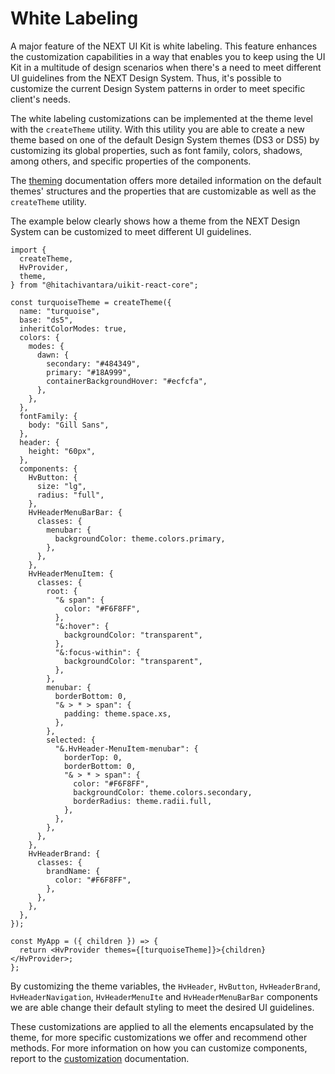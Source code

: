 
<Meta title="Guides/Theming/White Labeling" />

# White Labeling

A major feature of the NEXT UI Kit is white labeling. This feature enhances the customization capabilities in a way that enables you to keep
using the UI Kit in a multitude of design scenarios when there's a need to meet different UI guidelines from the NEXT Design System. Thus, it's possible to
customize the current Design System patterns in order to meet specific client's needs.

The white labeling customizations can be implemented at the theme level with the `createTheme` utility. With this utility you are able to create a new theme based on
one of the default Design System themes (DS3 or DS5) by customizing its global properties, such as font family, colors, shadows, among others, and specific properties
of the components.

The [theming](./?path=/docs/guides-theming--docs#theming) documentation offers more detailed information on the default themes' structures and
the properties that are customizable as well as the `createTheme` utility.

The example below clearly shows how a theme from the NEXT Design System can be customized to meet different UI guidelines.

```tsx
import {
  createTheme,
  HvProvider,
  theme,
} from "@hitachivantara/uikit-react-core";

const turquoiseTheme = createTheme({
  name: "turquoise",
  base: "ds5",
  inheritColorModes: true,
  colors: {
    modes: {
      dawn: {
        secondary: "#484349",
        primary: "#18A999",
        containerBackgroundHover: "#ecfcfa",
      },
    },
  },
  fontFamily: {
    body: "Gill Sans",
  },
  header: {
    height: "60px",
  },
  components: {
    HvButton: {
      size: "lg",
      radius: "full",
    },
    HvHeaderMenuBarBar: {
      classes: {
        menubar: {
          backgroundColor: theme.colors.primary,
        },
      },
    },
    HvHeaderMenuItem: {
      classes: {
        root: {
          "& span": {
            color: "#F6F8FF",
          },
          "&:hover": {
            backgroundColor: "transparent",
          },
          "&:focus-within": {
            backgroundColor: "transparent",
          },
        },
        menubar: {
          borderBottom: 0,
          "& > * > span": {
            padding: theme.space.xs,
          },
        },
        selected: {
          "&.HvHeader-MenuItem-menubar": {
            borderTop: 0,
            borderBottom: 0,
            "& > * > span": {
              color: "#F6F8FF",
              backgroundColor: theme.colors.secondary,
              borderRadius: theme.radii.full,
            },
          },
        },
      },
    },
    HvHeaderBrand: {
      classes: {
        brandName: {
          color: "#F6F8FF",
        },
      },
    },
  },
});

const MyApp = ({ children }) => {
  return <HvProvider themes={[turquoiseTheme]}>{children}</HvProvider>;
};
```

By customizing the theme variables, the `HvHeader`, `HvButton`, `HvHeaderBrand`, `HvHeaderNavigation`, `HvHeaderMenuIte` and `HvHeaderMenuBarBar`
components we are able change their default styling to meet the desired UI guidelines.

<Unstyled>
  <WhiteLabeling />
</Unstyled>

These customizations are applied to all the elements encapsulated by the theme, for more specific customizations we offer and recommend other methods.
For more information on how you can customize components, report to the [customization](./?path=/docs/guides-styling--docs#customization) documentation.
